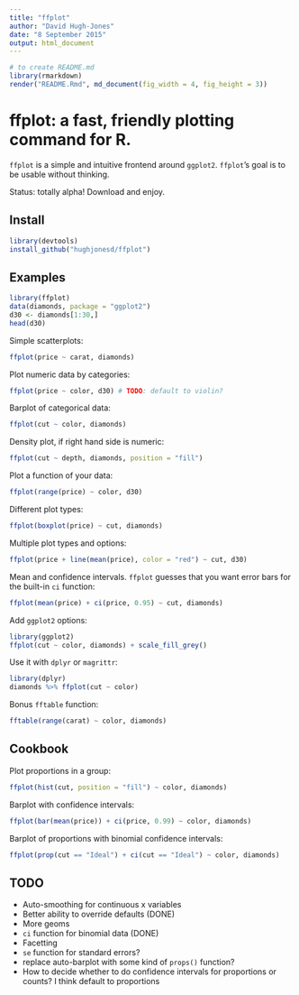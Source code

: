 ```yaml
---
title: "ffplot"
author: "David Hugh-Jones"
date: "8 September 2015"
output: html_document
---
```


```r
# to create README.md
library(rmarkdown)
render("README.Rmd", md_document(fig_width = 4, fig_height = 3))
```
# ffplot: a fast, friendly plotting command for R. 

`ffplot` is a simple and intuitive frontend around `ggplot2`. `ffplot`'s goal is to be usable without thinking.

Status: totally alpha! Download and enjoy. 

## Install

```r
library(devtools)
install_github("hughjonesd/ffplot")
```


## Examples

```r
library(ffplot)
data(diamonds, package = "ggplot2")
d30 <- diamonds[1:30,]
head(d30)
```


Simple scatterplots: 

```r
ffplot(price ~ carat, diamonds)
```

Plot numeric data by categories: 

```r
ffplot(price ~ color, d30) # TODO: default to violin?
```

Barplot of categorical data:

```r
ffplot(cut ~ color, diamonds) 
```

Density plot, if right hand side is numeric:

```r
ffplot(cut ~ depth, diamonds, position = "fill") 
```


Plot a function of your data:

```r
ffplot(range(price) ~ color, d30) 
```

Different plot types:

```r
ffplot(boxplot(price) ~ cut, diamonds)
```

Multiple plot types and options:

```r
ffplot(price + line(mean(price), color = "red") ~ cut, d30) 
```


Mean and confidence intervals. `ffplot` guesses that you want error bars for the built-in `ci` function:

```r
ffplot(mean(price) + ci(price, 0.95) ~ cut, diamonds) 
```

Add `ggplot2` options:

```r
library(ggplot2)
ffplot(cut ~ color, diamonds) + scale_fill_grey()
```

Use it with `dplyr` or `magrittr`:

```r
library(dplyr)
diamonds %>% ffplot(cut ~ color)
```


Bonus `fftable` function:

```r
fftable(range(carat) ~ color, diamonds)
```

## Cookbook

Plot proportions in a group:
```r
ffplot(hist(cut, position = "fill") ~ color, diamonds)
```


Barplot with confidence intervals:

```r
ffplot(bar(mean(price)) + ci(price, 0.99) ~ color, diamonds) 
```

Barplot of proportions with binomial confidence intervals:
```r
ffplot(prop(cut == "Ideal") + ci(cut == "Ideal") ~ color, diamonds)
```

## TODO

* Auto-smoothing for continuous x variables
* Better ability to override defaults (DONE)
* More geoms
* `ci` function for binomial data (DONE)
* Facetting
* `se` function for standard errors?
* replace auto-barplot with some kind of `props()` function?
* How to decide whether to do confidence intervals for proportions or counts? I think default to proportions
